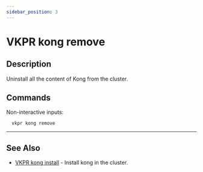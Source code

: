 ```yaml
---
sidebar_position: 3
---
```


# VKPR kong remove

## Description

Uninstall all the content of Kong from the cluster.

## Commands

Non-interactive inputs:

```bash
  vkpr kong remove
```

---

## See Also

- [VKPR kong install](/docs/commands/kong/install) - Install kong in the cluster.
